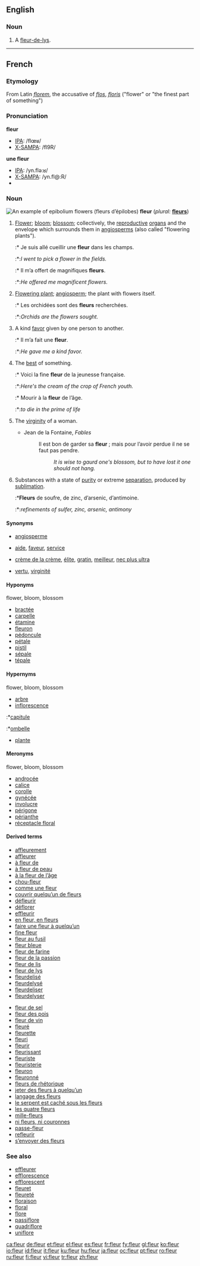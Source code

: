 ==English==

===Noun===
{{en-noun}}

# A [[fleur-de-lys]].

----

==French==

===Etymology===
From Latin ''[[florem]]'', the accusative of ''[[flos]]'', ''[[floris]]'' ("flower" or "the finest part of something")

===Pronunciation===
{{wikipedia|lang=fr}}

'''fleur'''
*[[IPA]]: /flœʁ/
*[[X-SAMPA]]: /fl9R/

'''une fleur'''
*[[IPA]]: /yn.flə:ʁ/
*[[X-SAMPA]]: /yn.fl@:R/
*{{audio|Fr-une fleur-fr-ouest.ogg|Audio (Western France)}}

===Noun===
[[Image:Epilobe feuilles etroites 01.jpg|thumb|An example of epibolium flowers (''fleurs d’épilobes'')]]
'''fleur''' {{f}} (''plural:'' '''[[fleurs]]''')

# {{botany}} [[flower|Flower]]; [[bloom]]; [[blossom]]; collectively, the [[reproductive]] [[organ]]s and the envelope which surrounds them in [[angiosperm]]s (also called "flowering plants").
#:* Je suis allé cueillir une '''fleur''' dans les champs.
#:*:''I went to pick a flower in the fields.''
#:* Il m’a offert de magnifiques '''fleurs'''.
#:*:''He offered me magnificent flowers.''
# {{context|by metonymy}} [[flowering plant|Flowering plant]]; [[angiosperm]]; the plant with flowers itself.
#:* Les orchidées sont des '''fleurs''' recherchées.
#:*:''Orchids are the flowers sought.''
# {{figurative}} A kind [[favor]] given by one person to another.
#:* Il m’a fait une '''fleur'''.
#:*:''He gave me a kind favor.''
# {{figurative}} The [[best]] of something.
#:* Voici la fine '''fleur''' de la jeunesse française.
#:*:''Here's the cream of the crop of French youth.''
#:* Mourir à la '''fleur''' de l’âge.
#:*:''to die in the prime of life''
# {{context|by metaphor}} The [[virginity]] of a woman.
#*Jean de la Fontaine, ''Fables''
#*:Il est bon de garder sa '''fleur''' ; mais pour l’avoir perdue il ne se faut pas pendre.
#*::''It is wise to gaurd one's blossom, but to have lost it one should not hang.''
# {{context|archaic|chemistry}} Substances with a state of [[purity]] or extreme [[separation]], produced by [[sublimation]].
#:*'''Fleurs''' de soufre, de zinc, d’arsenic, d’antimoine.
#:*:''refinements of sulfer, zinc, arsenic, antimony''

====Synonyms====
*{{italbrac-colon|flowering plant}} [[angiosperme]]
*{{italbrac-colon|kind favor}} [[aide]], [[faveur]], [[service]]
*{{italbrac-colon|best of something}} [[crème de la crème]], [[élite]], [[gratin]], [[meilleur]], [[nec plus ultra]]
*{{italbrac-colon|virginity}} [[vertu]], [[virginité]]

====Hyponyms====
;flower, bloom, blossom
*[[bractée]]
*[[carpelle]]
*[[étamine]]
*[[fleuron]]
*[[pédoncule]]
*[[pétale]]
*[[pistil]]
*[[sépale]]
*[[tépale]]

====Hypernyms====
;flower, bloom, blossom
*[[arbre]]
*[[inflorescence]]
:*[[capitule]]
:*[[ombelle]]
*[[plante]]

====Meronyms====
;flower, bloom, blossom
*[[androcée]]
*[[calice]]
*[[corolle]]
*[[gynécée]]
*[[involucre]]
*[[périgone]]
*[[périanthe]]
*[[réceptacle floral]]

====Derived terms====
{{top}}
*[[affleurement]]
*[[affleurer]]
*[[à fleur de]]
*[[à fleur de peau]]
*[[à la fleur de l’âge]]
*[[chou-fleur]]
*[[comme une fleur]]
*[[couvrir quelqu’un de fleurs]]
*[[défleurir]]
*[[déflorer]]
*[[effleurir]]
*[[en fleur, en fleurs]]
*[[faire une fleur à quelqu’un]]
*[[fine fleur]]
*[[fleur au fusil]]
*[[fleur bleue]]
*[[fleur de farine]]
*[[fleur de la passion]]
*[[fleur de lis]]
*[[fleur de lys]]
*[[fleurdelisé]]
*[[fleurdelysé]]
*[[fleurdeliser]]
*[[fleurdelyser]]
{{mid}}
*[[fleur de sel]]
*[[fleur des pois]]
*[[fleur de vin]]
*[[fleuré]]
*[[fleurette]]
*[[fleuri]]
*[[fleurir]]
*[[fleurissant]]
*[[fleuriste]]
*[[fleuristerie]]
*[[fleuron]]
*[[fleuronné]]
*[[fleurs de rhétorique]]
*[[jeter des fleurs à quelqu’un]]
*[[langage des fleurs]]
*[[le serpent est caché sous les fleurs]]
*[[les quatre fleurs]]
*[[mille-fleurs]]
*[[ni fleurs, ni couronnes]]
*[[passe-fleur]]
*[[refleurir]]
*[[s’envoyer des fleurs]]
{{bottom}}

===See also===
*[[effleurer]]
*[[efflorescence]]
*[[efflorescent]]
*[[fleuret]]
*[[fleureté]]
*[[floraison]]
*[[floral]]
*[[flore]]
*[[passiflore]]
*[[quadriflore]]
*[[uniflore]]

[[ca:fleur]]
[[de:fleur]]
[[et:fleur]]
[[el:fleur]]
[[es:fleur]]
[[fr:fleur]]
[[fy:fleur]]
[[gl:fleur]]
[[ko:fleur]]
[[io:fleur]]
[[id:fleur]]
[[it:fleur]]
[[ku:fleur]]
[[hu:fleur]]
[[ja:fleur]]
[[oc:fleur]]
[[pt:fleur]]
[[ro:fleur]]
[[ru:fleur]]
[[fi:fleur]]
[[vi:fleur]]
[[tr:fleur]]
[[zh:fleur]]